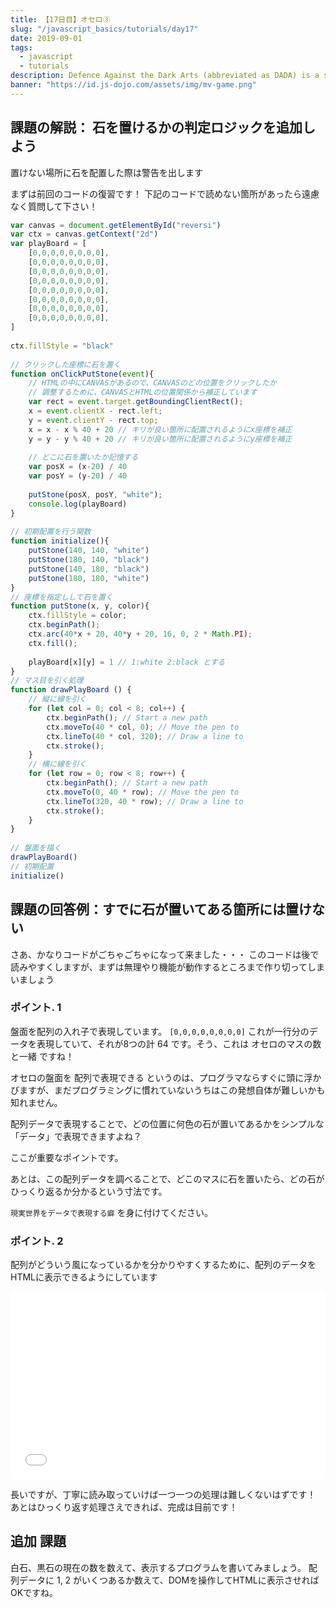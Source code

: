 ```yaml
---
title: 【17日目】オセロ③
slug: "/javascript_basics/tutorials/day17"
date: 2019-09-01
tags:
  - javascript
  - tutorials
description: Defence Against the Dark Arts (abbreviated as DADA) is a subject taught at Hogwarts School of Witchcraft and Wizardry and Ilvermorny School of Witchcraft and Wizardry. In this class, students study and learn how to defend themselves against all aspects of the Dark Arts, including dark creatures, curses, hexes and jinxes (dark charms), and duelling.
banner: "https://id.js-dojo.com/assets/img/mv-game.png"
---
```


## 課題の解説： 石を置けるかの判定ロジックを追加しよう

置けない場所に石を配置した際は警告を出します

まずは前回のコードの復習です！
下記のコードで読めない箇所があったら遠慮なく質問して下さい！

```js
var canvas = document.getElementById("reversi")
var ctx = canvas.getContext("2d")
var playBoard = [
    [0,0,0,0,0,0,0,0],
    [0,0,0,0,0,0,0,0],
    [0,0,0,0,0,0,0,0],
    [0,0,0,0,0,0,0,0],
    [0,0,0,0,0,0,0,0],
    [0,0,0,0,0,0,0,0],
    [0,0,0,0,0,0,0,0],
    [0,0,0,0,0,0,0,0],
]
　
ctx.fillStyle = "black"
　
// クリックした座標に石を置く
function onClickPutStone(event){
    // HTMLの中にCANVASがあるので、CANVASのどの位置をクリックしたか
    // 調整するために、CANVASとHTMLの位置関係から補正しています
    var rect = event.target.getBoundingClientRect();
    x = event.clientX - rect.left;
    y = event.clientY - rect.top;
    x = x - x % 40 + 20 // キリが良い箇所に配置されるようにx座標を補正
    y = y - y % 40 + 20 // キリが良い箇所に配置されるようにy座標を補正
　
    // どこに石を置いたか記憶する
    var posX = (x-20) / 40
    var posY = (y-20) / 40
　
    putStone(posX, posY, "white");
    console.log(playBoard)
}
　
// 初期配置を行う関数
function initialize(){
    putStone(140, 140, "white")
    putStone(180, 140, "black")
    putStone(140, 180, "black")
    putStone(180, 180, "white")
}
// 座標を指定しして石を置く
function putStone(x, y, color){
    ctx.fillStyle = color;
    ctx.beginPath();
    ctx.arc(40*x + 20, 40*y + 20, 16, 0, 2 * Math.PI);
    ctx.fill();
　
    playBoard[x][y] = 1 // 1:white 2:black とする
}
// マス目を引く処理
function drawPlayBoard () {
    // 縦に線を引く
    for (let col = 0; col < 8; col++) {
        ctx.beginPath(); // Start a new path
        ctx.moveTo(40 * col, 0); // Move the pen to
        ctx.lineTo(40 * col, 320); // Draw a line to
        ctx.stroke();
    }
    // 横に線を引く
    for (let row = 0; row < 8; row++) {
        ctx.beginPath(); // Start a new path
        ctx.moveTo(0, 40 * row); // Move the pen to
        ctx.lineTo(320, 40 * row); // Draw a line to
        ctx.stroke();
    }
}
　
// 盤面を描く
drawPlayBoard()
// 初期配置
initialize()
```

## 課題の回答例：すでに石が置いてある箇所には置けない

さあ、かなりコードがごちゃごちゃになって来ました・・・
このコードは後で読みやすくしますが、まずは無理やり機能が動作するところまで作り切ってしまいましょう

### ポイント. 1

盤面を配列の入れ子で表現しています。 `[0,0,0,0,0,0,0,0]` これが一行分のデータを表現していて、それが8つの計 64 です。そう、これは オセロのマスの数と一緒 ですね！

オセロの盤面を 配列で表現できる というのは、プログラマならすぐに頭に浮かびますが、まだプログラミングに慣れていないうちはこの発想自体が難しいかも知れません。

配列データで表現することで、どの位置に何色の石が置いてあるかをシンプルな「データ」で表現できますよね？

ここが重要なポイントです。

あとは、この配列データを調べることで、どこのマスに石を置いたら、どの石がひっくり返るか分かるという寸法です。

`現実世界をデータで表現する癖` を身に付けてください。

### ポイント. 2

配列がどういう風になっているかを分かりやすくするために、配列のデータをHTMLに表示できるようにしています

<iframe width="100%" height="300" src="//jsfiddle.net/xhack/8Ldn0vub/embedded/" allowfullscreen="allowfullscreen" allowpaymentrequest frameborder="0"></iframe>

長いですが、丁寧に読み取っていけば一つ一つの処理は難しくないはずです！
あとはひっくり返す処理さえできれば、完成は目前です！

## 追加 課題

白石、黒石の現在の数を数えて、表示するプログラムを書いてみましょう。
配列データに 1, 2 がいくつあるか数えて、DOMを操作してHTMLに表示させればOKですね。
